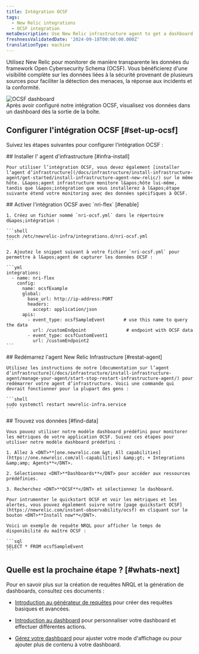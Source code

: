 ```yaml
---
title: Intégration OCSF
tags:
  - New Relic integrations
  - OCSF integration
metaDescription: Use New Relic infrastructure agent to get a dashboard with metrics from your OCSF format data.
freshnessValidatedDate: '2024-09-18T00:00:00.000Z'
translationType: machine
---
```


Utilisez New Relic pour monitorer de manière transparente les données du framework Open Cybersecurity Schema (OCSF). Vous bénéficierez d&apos;une visibilité complète sur les données liées à la sécurité provenant de plusieurs sources pour faciliter la détection des menaces, la réponse aux incidents et la conformité.

<img title="OCSF dashboard" alt="OCSF dashboard" src="/images/infrastructure_screenshot-full_ocsf-dashboard.webp" />

<figcaption>
  Après avoir configuré notre intégration OCSF, visualisez vos données dans un dashboard dès la sortie de la boîte.
</figcaption>

## Configurer l&apos;intégration OCSF [#set-up-ocsf]

Suivez les étapes suivantes pour configurer l’intégration OCSF :

<Steps>
  <Step>
    ## Installer l&apos; agent d&apos;infrastructure [#infra-install]

    Pour utiliser l’intégration OCSF, vous devez également [installer l’agent d’infrastructure](/docs/infrastructure/install-infrastructure-agent/get-started/install-infrastructure-agent-new-relic/) sur le même hôte. L&apos;agent infrastructure monitore l&apos;hôte lui-même, tandis que l&apos;intégration que vous installerez à l&apos;étape suivante étend votre monitoring avec des données spécifiques à OCSF.
  </Step>

  <Step>
    ## Activer l&apos;intégration OCSF avec `nri-flex` [#enable]

    1. Créez un fichier nommé `nri-ocsf.yml` dans le répertoire d&apos;intégration :

    ```shell
    touch /etc/newrelic-infra/integrations.d/nri-ocsf.yml
    ```

    2. Ajoutez le snippet suivant à votre fichier `nri-ocsf.yml` pour permettre à l&apos;agent de capturer les données OCSF :

    ```yml
    integrations:
      - name: nri-flex
        config:
          name: ocsfExample
          global:
            base_url: http://ip-address:PORT
            headers:
              accept: application/json
          apis:
            - event_type: ocsfSampleEvent       # use this name to query the data
              url: /customEndpoint               # endpoint with OCSF data
            - event_type: ocsfCustomEvent1      
              url: /customEndpoint2
    ```
  </Step>

  <Step>
    ## Redémarrez l&apos;agent New Relic Infrastructure [#restat-agent]

    Utilisez les instructions de notre [documentation sur l’agent d’infrastructure](/docs/infrastructure/install-infrastructure-agent/manage-your-agent/start-stop-restart-infrastructure-agent/) pour redémarrer votre agent d’infrastructure. Voici une commande qui devrait fonctionner pour la plupart des gens :

    ```shell
    sudo systemctl restart newrelic-infra.service
    ```
  </Step>

  <Step>
    ## Trouvez vos données [#find-data]

    Vous pouvez utiliser notre modèle dashboard prédéfini pour monitorer les métriques de votre application OCSF. Suivez ces étapes pour utiliser notre modèle dashboard prédéfini :

    1. Allez à <DNT>**[one.newrelic.com &gt; All capabilities](https://one.newrelic.com/all-capabilities) &amp;gt; + Integrations &amp;amp; Agents**</DNT>.

    2. Sélectionnez <DNT>**Dashboards**</DNT> pour accéder aux ressources prédéfinies.

    3. Recherchez <DNT>**OCSF**</DNT> et sélectionnez le dashboard.

    Pour intrumenter le quickstart OCSF et voir les métriques et les alertes, vous pouvez également suivre notre [page quickstart OCSF](https://newrelic.com/instant-observability/ocsf) en cliquant sur le bouton <DNT>**Install now**</DNT>.

    Voici un exemple de requête NRQL pour afficher le temps de disponibilité du maître OCSF :

    ```sql
    SELECT * FROM ocsfSampleEvent
    ```
  </Step>
</Steps>

## Quelle est la prochaine étape ? [#whats-next]

Pour en savoir plus sur la création de requêtes NRQL et la génération de dashboards, consultez ces documents :

* [Introduction au générateur de requêtes](/docs/query-your-data/explore-query-data/query-builder/introduction-query-builder) pour créer des requêtes basiques et avancées.

* [Introduction au dashboard](/docs/query-your-data/explore-query-data/dashboards/introduction-dashboards) pour personnaliser votre dashboard et effectuer différentes actions.

* [Gérez votre dashboard](/docs/query-your-data/explore-query-data/dashboards/manage-your-dashboard) pour ajuster votre <InlinePopover type="dashboards" />mode d&apos;affichage ou pour ajouter plus de contenu à votre dashboard.
